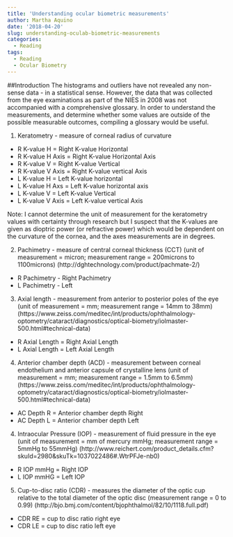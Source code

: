 ```yaml
---
title: 'Understanding ocular biometric measurements'
author: Martha Aquino
date: '2018-04-20'
slug: understanding-oculab-biometric-measurements
categories:
  - Reading
tags:
  - Reading
  - Ocular Biometry
---
```


##Introduction 
The histograms and outliers have not revealed any non-sense data - in a statistical sense. However, the data that was collected from the eye examinations as part of the NIES in 2008 was not accompanied with a comprehensive glossary. In order to understand the measurements, and determine whether some values are outside of the possible measurable outcomes, compiling a glossary would be useful. 

1. Keratometry - measure of corneal radius of curvature  
  - R K-value H = Right K-value Horizontal
  - R K-value H Axis = Right K-value Horizontal Axis 
  - R K-value V = Right K-value Vertical 
  - R K-value V Axis = Right K-value vertical Axis 
  - L K-value H = Left K-value horizontal 
  - L K-value H Axs = Left K-value horizontal axis
  - L K-value V = Left K-value Vertical 
  - L K-value V Axis = Left K-value vertical Axis
  
Note: I cannot determine the unit of measurement for the keratometry values with certainty through research but I suspect that the K-values are given as dioptric power (or refractive power) which would be dependent on the curvature of the cornea, and the axes measurements are in degrees.

2. Pachimetry - measure of central corneal thickness (CCT) (unit of measurement = micron; measurement range = 200microns to 1100microns)
  (http://dghtechnology.com/product/pachmate-2/)
  - R Pachimetry - Right Pachimetry
  - L Pachimetry - Left 

3. Axial length - measurement from anterior to posterior poles of the eye (unit of measurement = mm; measurement range = 14mm to 38mm)
  (https://www.zeiss.com/meditec/int/products/ophthalmology-optometry/cataract/diagnostics/optical-biometry/iolmaster-500.html#technical-data)
  - R Axial Length = Right Axial Length 
  - L Axial Length = Left Axial Length 

4. Anterior chamber depth (ACD) - measurement between corneal endothelium and anterior capsule of crystalline lens (unit of measurement = mm; measurement range = 1.5mm to 6.5mm)
  (https://www.zeiss.com/meditec/int/products/ophthalmology-optometry/cataract/diagnostics/optical-biometry/iolmaster-500.html#technical-data)
  - AC Depth R = Anterior chamber depth Right 
  - AC Depth L = Anterior chamber depth Left 
  
4. Intraocular Pressure (IOP) - measurement of fluid pressure in the eye (unit of measurement = mm of mercury mmHg; measurement range = 5mmHg to 55mmHg)
  (http://www.reichert.com/product_details.cfm?skuId=2980&skuTk=1037022486#.WtrPFJe-nb0)
  - R IOP mmHg = Right IOP
  - L IOP mmHG = Left IOP

5. Cup-to-disc ratio (CDR) - measures the diameter of the optic cup relative to the total diameter of the optic disc (measurement range = 0 to 0.99)
  (http://bjo.bmj.com/content/bjophthalmol/82/10/1118.full.pdf)
  - CDR RE = cup to disc ratio right eye
  - CDR LE = cup to disc ratio left eye 